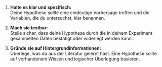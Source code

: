 1. **Halte es klar und spezifisch:**  
   Deine Hypothese sollte eine eindeutige Vorhersage treffen und die Variablen, die du untersuchst, klar benennen.

2. **Mach sie testbar:**  
   Stelle sicher, dass deine Hypothese durch die in deinem Experiment gesammelten Daten bestätigt oder widerlegt werden kann.

3. **Gründe sie auf Hintergrundinformationen:**  
   Überlege, was du aus der Literatur gelernt hast. Eine Hypothese sollte auf vorhandenem Wissen und logischer Überlegung basieren.
